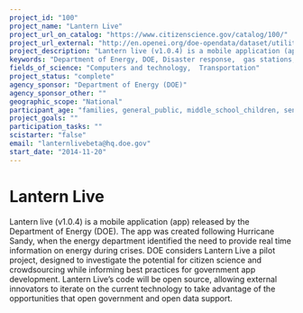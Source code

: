 ```yaml
---
project_id: "100"
project_name: "Lantern Live"
project_url_on_catalog: "https://www.citizenscience.gov/catalog/100/"
project_url_external: "http://en.openei.org/doe-opendata/dataset/utility-outage-information"
project_description: "Lantern live (v1.0.4) is a mobile application (app) released by the Department of Energy (DOE). The app was created following Hurricane Sandy, when the energy department identified the need to provide real time information on energy during crises. DOE considers Lantern Live a pilot project, designed to investigate the potential for citizen science and crowdsourcing while informing best practices for government app development. Lantern Live\u2019s code will be open source, allowing external innovators to iterate on the current technology to take advantage of the opportunities that open government and open data support."
keywords: "Department of Energy, DOE, Disaster response,  gas stations, power outage, crowdsourcing"
fields_of_science: "Computers and technology,  Transportation"
project_status: "complete"
agency_sponsor: "Department of Energy (DOE)"
agency_sponsor_other: ""
geographic_scope: "National"
participant_age: "families, general_public, middle_school_children, seniors, teens"
project_goals: ""
participation_tasks: ""
scistarter: "false"
email: "lanternlivebeta@hq.doe.gov"
start_date: "2014-11-20"
---
```


# Lantern Live

Lantern live (v1.0.4) is a mobile application (app) released by the Department of Energy (DOE). The app was created following Hurricane Sandy, when the energy department identified the need to provide real time information on energy during crises. DOE considers Lantern Live a pilot project, designed to investigate the potential for citizen science and crowdsourcing while informing best practices for government app development. Lantern Live’s code will be open source, allowing external innovators to iterate on the current technology to take advantage of the opportunities that open government and open data support.
